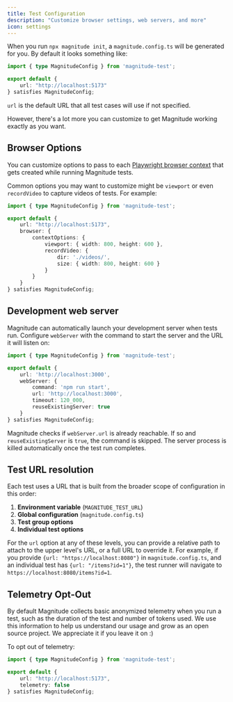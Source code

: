 ```yaml
---
title: Test Configuration
description: "Customize browser settings, web servers, and more"
icon: settings
---
```


When you run `npx magnitude init`, a `magnitude.config.ts` will be generated for you. By default it looks something like:

```typescript
import { type MagnitudeConfig } from 'magnitude-test';

export default {
    url: "http://localhost:5173"
} satisfies MagnitudeConfig;
```

`url` is the default URL that all test cases will use if not specified.

However, there's a lot more you can customize to get Magnitude working exactly as you want.

## Browser Options

You can customize options to pass to each [Playwright browser context](https://playwright.dev/docs/api/class-browser#browser-new-context) that gets created while running Magnitude tests.

Common options you may want to customize might be `viewport` or even `recordVideo` to capture videos of tests. For example:

```typescript
import { type MagnitudeConfig } from 'magnitude-test';

export default {
    url: "http://localhost:5173",
    browser: {
        contextOptions: {
            viewport: { width: 800, height: 600 },
            recordVideo: {
                dir: './videos/',
                size: { width: 800, height: 600 }
            }
        }
    }
} satisfies MagnitudeConfig;
```

## Development web server

Magnitude can automatically launch your development server when tests run. Configure `webServer` with the command to start the server and the URL it will listen on:

```typescript
import { type MagnitudeConfig } from 'magnitude-test';

export default {
    url: 'http://localhost:3000',
    webServer: {
        command: 'npm run start',
        url: 'http://localhost:3000',
        timeout: 120_000,
        reuseExistingServer: true
    }
} satisfies MagnitudeConfig;
```

Magnitude checks if `webServer.url` is already reachable. If so and `reuseExistingServer` is `true`, the command is skipped. The server process is killed automatically once the test run completes.

## Test URL resolution

Each test uses a URL that is built from the broader scope of configuration in this order:

1. **Environment variable** (`MAGNITUDE_TEST_URL`)
2. **Global configuration** (`magnitude.config.ts`)
3. **Test group options**
4. **Individual test options**

For the `url` option at any of these levels, you can provide a relative path to attach to the upper level's URL, or a full URL to override it.
For example, if you provide `{url: "https://localhost:8080"}` in `magnitude.config.ts`, and an individual test has `{url: "/items?id=1"}`, the test runner will navigate to `https://localhost:8080/items?id=1`.

## Telemetry Opt-Out

By default Magnitude collects basic anonymized telemetry when you run a test, such as the duration of the test and number of tokens used.
We use this information to help us understand our usage and grow as an open source project. We appreciate it if you leave it on :)

To opt out of telemetry:

```typescript
import { type MagnitudeConfig } from 'magnitude-test';

export default {
    url: "http://localhost:5173",
    telemetry: false
} satisfies MagnitudeConfig;
```
